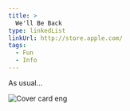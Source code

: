 ```yaml
---
title: >
  We'll Be Back
type: linkedList
linkUrl: http://store.apple.com/
tags:
  - Fun
  - Info
---
```


As usual…

![Cover card eng](http://appleuserpro.com/assets/uploads/cover-card-eng.png "cover-card-eng.png")
